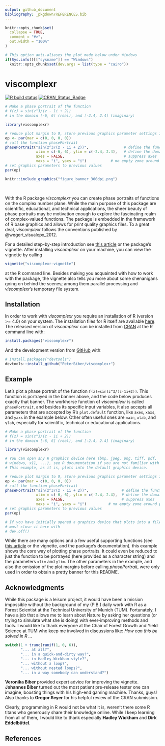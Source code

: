 ```yaml
---
output: github_document
bibliography: _pkgdown/REFERENCES.bib
---
```


<!-- README.md is generated from README.Rmd. Please edit that file -->

```r
knitr::opts_chunk$set(
  collapse = TRUE,
  comment = "#>",
  out.width = "100%"
)

# This option anti-aliases the plot made below under Windows
if(Sys.info()[["sysname"]] == "Windows")
  knitr::opts_chunk$set(dev.args = list(type = "cairo"))

```



# viscomplexr

<!-- badges: start -->
[![R build status](https://github.com/PeterBiber/viscomplexr/workflows/R-CMD-check/badge.svg)](https://github.com/PeterBiber/viscomplexr/actions)
[![CRAN_Status_Badge](https://www.r-pkg.org/badges/version/viscomplexr)](https://cran.r-project.org/package=viscomplexr)
<!-- badges: end -->

<!-- Make a pretty banner. The code is executed but not displayed here. Below, it is displayed in the example section, but not executed -->
<!-- Currently deactivated. Loading the banner as a pre-built file seems better -->

```r
# Make a phase portrait of the function 
# f(z) = sin(z^3/(z - 1i + 2))
# in the domain [-6, 6] (real), and [-2.4, 2.4] (imaginary)

library(viscomplexr)

# reduce plot margin to 0, store previous graphics parameter settings in op
op <- par(mar = c(0, 0, 0, 0))
# call the function phasePortrait
phasePortrait("sin(z^3/(z - 1i + 2))",                # define the function
              xlim = c(-6, 6), ylim = c(-2.4, 2.4),   # define the domain
              axes = FALSE,                           # suppress axes
              xaxs = "i", yaxs = "i")           # no empty zone around plot
# set graphics parameters to previous values
par(op)
```

<!-- Load banner from file -->
```r
knitr::include_graphics("figure_banner_300dpi.png")
```
<br>    
    
With the R package *viscomplexr* you can create phase portraits of functions on the complex number plane. While the main purpose of this package are scientific, educational, and technical applications, the sheer beauty of phase portraits may be motivation enough to explore the fascinating realm of complex-valued functions. The package is embedded in the framework of R base graphics and allows for print quality graphics files. To a great deal, *viscomplexr* follows the conventions published by @wegert_visualcpx_2012. 

For a detailed step-by-step introduction see [this article](https://peterbiber.github.io/viscomplexr/articles/viscomplexr-vignette_for_website.html) or the package's vignette. After installing *viscomplexr* on your machine, you can view the vignette by calling
``` r
vignette("viscomplexr-vignette")
```
at the R command line. Besides making you acquainted with how to work with the package, the vignette also tells you more about some shenanigans going on behind the scenes; among them parallel processing and *viscomplexr*'s temporary file system.

## Installation

In order to work with *viscomplexr* you require an installation of R (version >= 4.0) on your system. The installation files for R itself are available [here](https://cran.r-project.org/). The released version of *viscomplexr* can be installed from [CRAN](https://CRAN.R-project.org/package=viscomplexr) at the R command line with:

``` r
install.packages("viscomplexr")
```

And the development version from [GitHub](https://github.com/PeterBiber/viscomplexr) with:

``` r
# install.packages("devtools")
devtools::install_github("PeterBiber/viscomplexr")
```
## Example

Let's plot a phase portrait of the function `f(z)=sin(z^3/(z-1i+2))`. This function is portrayed in the banner above, and the code below produces exactly that banner. The workhorse function of *viscomplexr* is called `phasePortrait`, and besides its specific input variables, it also accepts all parameters that are accepted by R's `plot.default` function, like `axes`, `xaxs`, and `yaxs` in the example below. Other often useful ones are `main`, `xlab`, and `ylab`, especially for scientific, technical or educational applications.

```r
# Make a phase portrait of the function 
# f(z) = sin(z^3/(z - 1i + 2))
# in the domain [-6, 6] (real), and [-2.4, 2.4] (imaginary)

library(viscomplexr)

# You can open any R graphics device here (bmp, jpeg, png, tiff, pdf,
# windows, x11, ...), see R documentation if you are not familiar with these.
# This example, as it is, plots into the default graphics device.

# reduce plot margin to 0, store previous graphics parameter settings in op
op <- par(mar = c(0, 0, 0, 0))
# call the function phasePortrait
phasePortrait("sin(z^3/(z - 1i + 2))",               # define the function
              xlim = c(-6, 6), ylim = c(-2.4, 2.4),  # define the domain
              axes = FALSE,                          # suppress axes
              xaxs = "i", yaxs = "i")          # no empty zone around plot
# set graphics parameters to previous values
par(op)

# If you have initially opened a graphics device that plots into a file, you 
# must close it here with
# dev.off()
```

While there are many options and a few useful supporting functions (see [this article](https://peterbiber.github.io/viscomplexr/articles/viscomplexr-vignette_for_website.html) or the vignette, and the package's documentation), this example shows the core way of plotting phase portraits. It could even be reduced to just the function to be portrayed (here provided as a character string) and the parameters `xlim` and `ylim`. The other parameters in the example, and also the omission of the plot margins before calling *phasePortrait*, were only used in order to obtain a pretty banner for this README.


## Acknowledgments
While this package is a leisure project, it would have been a mission impossible without the background of my (P.B.) daily work with R as a Forest Scientist at the Technical University of Munich (TUM). Fortunately, I have a job that allows me to learn about Nature by asking her questions (or trying to simulate what she is doing) with ever-improving methods and tools. I would like to thank everyone at the Chair of Forest Growth and Yield Science at TUM who keep me involved in discussions like: *How can this be solved in R ...*  

```r
switch(1 + trunc(runif(1, 0, 6)),
       "... at all?",
       "... in a quick-and-dirty way?",
       "... in Hadley-Wickham-style?",
       "... without a loop?",
       "... without nested loops?",
       "... in a way somebody can understand?")
```

**Veronika Biber** provided expert advice for improving the vignette. **Johannes Biber** turned out the most patient pre-release tester one can imagine, boosting things with his high-end gaming machine. Thanks, guys! Also thanks to **Gregor Seyer** for his helpful review of the CRAN submission.

Clearly, programming in R would not be what it is, weren't there some R titans who generously share their knowledge online. While I keep learning from all of them, I would like to thank especially **Hadley Wickham** and **Dirk Eddelbüttel**.


## References



